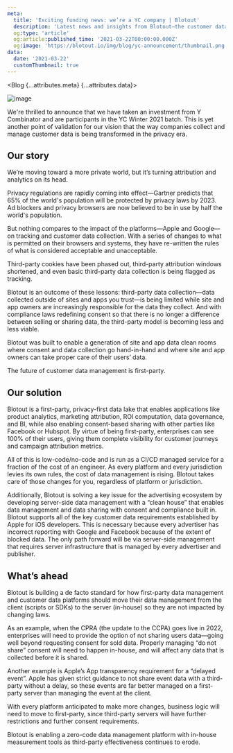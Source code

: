 ```yaml
---
meta:
  title: 'Exciting funding news: we’re a YC company | Blotout'
  description: 'Latest news and insights from Blotout—the customer data platform reimagined for the trusted enterprise.'
  og:type: 'article'
  og:article:published_time: '2021-03-22T00:00:00.000Z'
  og:image: 'https://blotout.io/img/blog/yc-announcement/thumbnail.png'
data:
  date: '2021-03-22'
  customThumbnail: true
---
```



<Blog {...attributes.meta} {...attributes.data}>

![image](/img/blog/yc-announcement/yc.png)

We're thrilled to announce that we have taken an investment from Y Combinator and are participants in the YC Winter 2021 batch. This is yet another point of validation for our vision that the way companies collect and manage customer data is being transformed in the privacy era.

## Our story

We’re moving toward a more private world, but it’s turning attribution and analytics on its head.

Privacy regulations are rapidly coming into effect—Gartner predicts that 65% of the world's population will be protected by privacy laws by 2023. Ad blockers and privacy browsers are now believed to be in use by half the world's population.

But nothing compares to the impact of the platforms—Apple and Google—on tracking and customer data collection. With a series of changes to what is permitted on their browsers and systems, they have re-written the rules of what is considered acceptable and unacceptable.

Third-party cookies have been phased out, third-party attribution windows shortened, and even basic third-party data collection is being flagged as tracking.

Blotout is an outcome of these lessons: third-party data collection—data collected outside of sites and apps you trust—is being limited while site and app owners are increasingly responsible for the data they collect. And with compliance laws redefining consent so that there is no longer a difference between selling or sharing data, the third-party model is becoming less and less viable.

Blotout was built to enable a generation of site and app data clean rooms where consent and data collection go hand-in-hand and where site and app owners can take proper care of their users’ data.

The future of customer data management is first-party.

## Our solution

Blotout is a first-party, privacy-first data lake that enables applications like product analytics, marketing attribution, ROI computation, data governance, and BI, while also enabling consent-based sharing with other parties like Facebook or Hubspot. By virtue of being first-party, enterprises can see 100% of their users, giving them complete visibility for customer journeys and campaign attribution metrics.

All of this is low-code/no-code and is run as a CI/CD managed service for a fraction of the cost of an engineer. As every platform and every jurisdiction levies its own rules, the cost of data management is rising. Blotout takes care of those changes for you, regardless of platform or jurisdiction.

Additionally, Blotout is solving a key issue for the advertising ecosystem by developing server-side data management with a “clean house” that enables data management and data sharing with consent and compliance built in. Blotout supports all of the key customer data requirements established by Apple for iOS developers. This is necessary because every advertiser has incorrect reporting with Google and Facebook because of the extent of blocked data. The only path forward will be via server-side management that requires server infrastructure that is managed by every advertiser and publisher.

## What’s ahead

Blotout is building a de facto standard for how first-party data management and customer data platforms should move their data management from the client (scripts or SDKs) to the server (in-house) so they are not impacted by changing laws.

As an example, when the CPRA (the update to the CCPA) goes live in 2022, enterprises will need to provide the option of not sharing users data—going well beyond requesting consent for sold data. Properly managing “do not share” consent will need to happen in-house, and will affect any data that is collected before it is shared.

Another example is Apple’s App transparency requirement for a “delayed event”. Apple has given strict guidance to not share event data with a third-party without a delay, so these events are far better managed on a first-party server than managing the event at the client.

With every platform anticipated to make more changes, business logic will need to move to first-party, since third-party servers will have further restrictions and further consent requirements.

Blotout is enabling a zero-code data management platform with in-house measurement tools as third-party effectiveness continues to erode.

</Blog>
